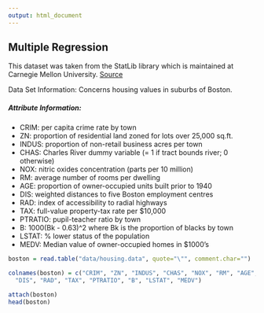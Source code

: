 ```yaml
---
output: html_document
---
```


## **Multiple Regression**


This dataset was taken from the StatLib library which is maintained at Carnegie Mellon University.
[Source](http://archive.ics.uci.edu/ml/datasets/Housing)

Data Set Information: Concerns housing values in suburbs of Boston.

##### Attribute Information:
  * CRIM: per capita crime rate by town
  * ZN: proportion of residential land zoned for lots over 25,000 sq.ft.
  * INDUS: proportion of non-retail business acres per town
  * CHAS: Charles River dummy variable (= 1 if tract bounds river; 0 otherwise)
  * NOX: nitric oxides concentration (parts per 10 million)  
  * RM: average number of rooms per dwelling  
  * AGE: proportion of owner-occupied units built prior to 1940  
  * DIS: weighted distances to five Boston employment centres  
  * RAD: index of accessibility to radial highways  
  * TAX: full-value property-tax rate per $10,000
  * PTRATIO: pupil-teacher ratio by town  
  * B: 1000(Bk - 0.63)^2 where Bk is the proportion of blacks by town  
  * LSTAT: % lower status of the population  
  * MEDV: Median value of owner-occupied homes in $1000's  


```r
boston = read.table("data/housing.data", quote="\"", comment.char="")

colnames(boston) = c("CRIM", "ZN", "INDUS", "CHAS", "NOX", "RM", "AGE",
  "DIS", "RAD", "TAX", "PTRATIO", "B", "LSTAT", "MEDV")

attach(boston)
head(boston)

```
